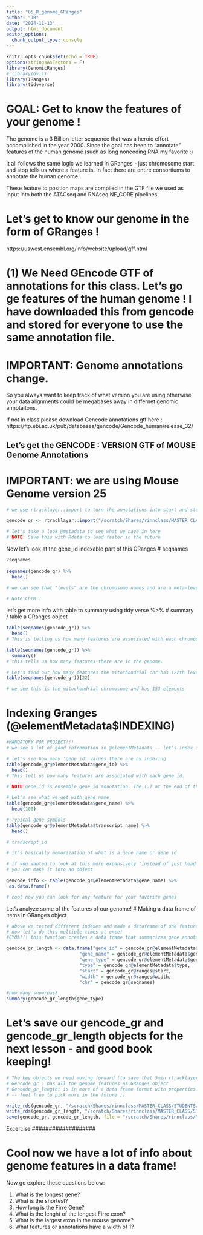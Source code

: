 ```yaml
---
title: "05_R_genome_GRanges"
author: "JR"
date: "2024-11-13"
output: html_document
editor_options: 
  chunk_output_type: console
---
```


```r
knitr::opts_chunk$set(echo = TRUE)
options(stringsAsFactors = F)
library(GenomicRanges)
# library(Gviz)
library(IRanges)
library(tidyverse)

```

# GOAL: Get to know the features of your genome !
The genome is a 3 Billion letter sequence that was a heroic effort
accomplished in the year 2000. Since the goal has been to "annotate"
features of the human genome (such as long noncoding RNA my favorite :)

It all follows the same logic we learned in GRanges - just chromosome
start and stop tells us where a feature is. In fact there are entire consortiums to annotate the human genome. 

These feature to position maps are compiled in the GTF file we used
as input into both the ATACseq and RNAseq NF_CORE pipelines. 

# Let's get to know our genome in the form of GRanges !
https://uswest.ensembl.org/info/website/upload/gff.html

# (1) We Need GEncode GTF of annotations for this class.  Let's go ge features of the human genome ! I have downloaded this from gencode and stored for everyone to use the same annotation file.

# IMPORTANT: Genome annotations change.
So you always want to keep track of what version you are using 
otherwise your data alignments could be megabases away in differnet
genomic annotaitons. 

If not in class please download Gencode annotations gtf here : https://ftp.ebi.ac.uk/pub/databases/gencode/Gencode_human/release_32/


## Let's get the GENCODE : VERSION GTF of MOUSE Genome Annotations
# IMPORTANT: we are using Mouse Genome version 25
```r

# we use rtracklayer::import to turn the annotations into start and stops (Iranges) w/ chr (Granges)This takes ~5min using GRanges Package.

gencode_gr <- rtracklayer::import("/scratch/Shares/rinnclass/MASTER_CLASS/GENOMES/M25/gencode.vM25.annotation.gtf")

# let's take a look @metadata to see what we have in here
# NOTE: Save this with Rdata to load faster in the future
```

Now let's look at the gene_id indexable part of this GRanges
# seqnames
```r

?seqnames
  
seqnames(gencode_gr) %>% 
  head()

# we can see that "levels" are the chromosome names and are a meta-level

# Note ChrM !
```

let's get more info with table to summary using tidy verse %>%
# summary / table a GRanges object
```R

table(seqnames(gencode_gr)) %>%
  head()
# This is telling us how many features are associated with each chromosome.

table(seqnames(gencode_gr)) %>% 
  summary()
# this tells us how many features there are in the genome.

# Let's find out how many features the mitochondrial chr has (22th level - mouse (20) has less chromosomes than humans (23)
table(seqnames(gencode_gr))[22] 

# we see this is the mitochondrial chromosome and has 153 elements

```

# Indexing Granges (@elementMetadata$INDEXING)
```R
#MANDATORY FOR PROJECT!!!
# we see a lot of good infromation in @elementMetadata -- let's index it.

# let's see how many 'gene_id' values there are by indexing
table(gencode_gr@elementMetadata$gene_id) %>% 
  head()
# This tell us how many features are associated with each gene id.

# NOTE gene_id is ensemble gene_id annotation. The (.) at the end of the number indicates which isoform of a gene.

# Let's see what we get with gene_name
table(gencode_gr@elementMetadata$gene_name) %>% 
  head(100)

# Typical gene symbols 
table(gencode_gr@elementMetadata$transcript_name) %>%
  head()

# transcript_id

# it's basically memorization of what is a gene name or gene id 

# if you wanted to look at this more expansively (instead of just head lines)
# you can make it into an object

gencode_info <- table(gencode_gr@elementMetadata$gene_name) %>% 
 as.data.frame()

# cool now you can look for any feature for your favorite genes
```


Let's analyze some of the features of our genome!
# Making a data frame of items in GRanges object
```r

# above we tested different indexes and made a dataframe of one feature
# now let's do this multiple times at once!
#CYOA!!! this function creates a data frame that summarizes gene annotation info

gencode_gr_length <- data.frame("gene_id" = gencode_gr@elementMetadata$gene_id,
                           "gene_name" = gencode_gr@elementMetadata$gene_name,
                           "gene_type" = gencode_gr@elementMetadata$gene_type,
                           "type" = gencode_gr@elementMetadata$type,
                           "start" = gencode_gr@ranges@start,
                           "width" = gencode_gr@ranges@width,
                           "chr" = gencode_gr@seqnames)

#how many snowrnas?
summary(gencode_gr_length$gene_type)

```

# Let's save our gencode_gr and gencode_gr_length objects for the next lesson - and good book keeping!

```r

# The key objects we need moving forward (to save that 5min rtracklayer::import) are : 
# Gencode_gr : has all the genome features as GRanges object
# Gencode_gr_length: is in more of a data frame format with properties selected above
# -- feel free to pick more in the future ;)

write_rds(gencode_gr, "/scratch/Shares/rinnclass/MASTER_CLASS/STUDENTS/reanna/MASTER_CLASS/lessons/08_ATACseq_pipeline/mv25_gencode_GRanges.rds")
write_rds(gencode_gr_length, "/scratch/Shares/rinnclass/MASTER_CLASS/STUDENTS/reanna/MASTER_CLASS/lessons/08_ATACseq_pipeline/mv25_gencode_gr_length.rds")
save(gencode_gr, gencode_gr_length, file = "/scratch/Shares/rinnclass/MASTER_CLASS/STUDENTS/reanna/MASTER_CLASS/lessons/08_ATACseq_pipeline/mv25_gencode_GRanges.Rdata")

```

####################
Excercise
###################

# Cool now we have a lot of info about genome features in a data frame!
Now go explore these questions below:

1) What is the longest gene?
2) What is the shortest?
3) How long is the Firre Gene? 
4) What is the lenght of the longest Firre exon?
5) What is the largest exon in the mouse genome?
6) What features or annotations have a width of 1?

